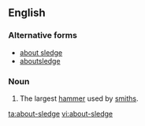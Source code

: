 ==English==

===Alternative forms===
* [[about sledge]]
* [[aboutsledge]]

===Noun===
{{en-noun|head=[[about]]-[[sledge]]}}

# The largest [[hammer]] used by [[smith]]s.
[[ta:about-sledge]]
[[vi:about-sledge]]